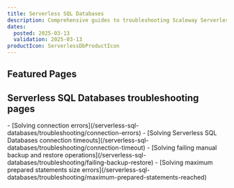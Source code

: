 ```yaml
---
title: Serverless SQL Databases
description: Comprehensive guides to troubleshooting Scaleway Serverless SQL Databases.
dates:
  posted: 2025-03-13
  validation: 2025-03-13
productIcon: ServerlessDbProductIcon
---
```



<ProductHeader
  productName="Serverless SQL Databases troubleshooting"
  productLogo="serverlessDB"
  description="Find resources for resolving issues with Scaleway Serverless SQL Databases."
/>

## Featured Pages

<Grid>
    <Card
      title="Serverless SQL Databases FAQ"
      description="General info on Serverless SQL Databases"
      url="/serverless-sql-databases/faq/"
      label="See more"
    />
    <Card
      title="Differences between Serverless Databases and postgreSQL"
      description="Known differences with default postgreSQL."
      url="/serverless-sql-databases/reference-content/known-differences/"
      label="See more"
    />
    <Card
      title="Serverless SQL Databases overview"
      description="Technical specifications of Serverless SQL Databases."
      url="/serverless-sql-databases/reference-content/serverless-sql-databases-overview/"
      label="See more"
    />
</Grid>

## Serverless SQL Databases troubleshooting pages

<LinksList>
  - [Solving connection errors](/serverless-sql-databases/troubleshooting/connection-errors)
  - [Solving Serverless SQL Databases connection timeouts](/serverless-sql-databases/troubleshooting/connection-timeout)
  - [Solving failing manual backup and restore operations](/serverless-sql-databases/troubleshooting/failing-backup-restore)
  - [Solving maximum prepared statements size errors](/serverless-sql-databases/troubleshooting/maximum-prepared-statements-reached)
</LinksList>
